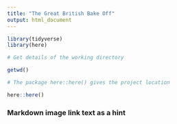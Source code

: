```yaml
---
title: "The Great British Bake Off"
output: html_document
---
```


```r
library(tidyverse)
library(here)
```

```r
# Get details of the working directory

getwd()
```

```r
# The package here::here() gives the project location

here::here()
```

### Markdown image link text as a hint

![]()

